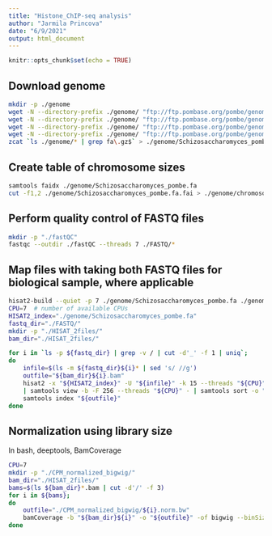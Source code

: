 ```yaml
---
title: "Histone_ChIP-seq analysis"
author: "Jarmila Princova"
date: "6/9/2021"
output: html_document
---
```


```r
knitr::opts_chunk$set(echo = TRUE)
```

## Download genome

```bash
mkdir -p ./genome
wget -N --directory-prefix ./genome/ "ftp://ftp.pombase.org/pombe/genome_sequence_and_features/genome_sequence/Schizosaccharomyces_pombe_chromosome_I.fa.gz"
wget -N --directory-prefix ./genome/ "ftp://ftp.pombase.org/pombe/genome_sequence_and_features/genome_sequence/Schizosaccharomyces_pombe_chromosome_II.fa.gz"
wget -N --directory-prefix ./genome/ "ftp://ftp.pombase.org/pombe/genome_sequence_and_features/genome_sequence/Schizosaccharomyces_pombe_chromosome_III.fa.gz"
wget -N --directory-prefix ./genome/ "ftp://ftp.pombase.org/pombe/genome_sequence_and_features/genome_sequence/Schizosaccharomyces_pombe_mitochondrial_chromosome.fa.gz"
zcat `ls ./genome/* | grep fa\.gz$` > ./genome/Schizosaccharomyces_pombe.fa
```

## Create table of chromosome sizes

```bash
samtools faidx ./genome/Schizosaccharomyces_pombe.fa
cut -f1,2 ./genome/Schizosaccharomyces_pombe.fa.fai > ./genome/chromosome_sizes
```

## Perform quality control of FASTQ files

```bash
mkdir -p "./fastQC"
fastqc --outdir ./fastQC --threads 7 ./FASTQ/*
```

## Map files with taking both FASTQ files for biological sample, where applicable

```bash
hisat2-build --quiet -p 7 ./genome/Schizosaccharomyces_pombe.fa ./genome/Schizosaccharomyces_pombe.fa
CPU=7  # number of available CPUs
HISAT2_index="./genome/Schizosaccharomyces_pombe.fa"
fastq_dir="./FASTQ/"
mkdir -p "./HISAT_2files/"
bam_dir="./HISAT_2files/"

for i in `ls -p ${fastq_dir} | grep -v / | cut -d'_' -f 1 | uniq`;
do
    infile=$(ls -m ${fastq_dir}${i}* | sed 's/ //g')
    outfile="${bam_dir}${i}.bam"
    hisat2 -x "${HISAT2_index}" -U "${infile}" -k 15 --threads "${CPU}" --summary-file "${outfile}.log" --no-spliced-alignment \
	| samtools view -b -F 256 --threads "${CPU}" - | samtools sort -o "${outfile}" -
    samtools index "${outfile}"
done
```

## Normalization using library size

In bash, deeptools, BamCoverage

```bash
CPU=7
mkdir -p "./CPM_normalized_bigwig/"
bam_dir="./HISAT_2files/"
bams=$(ls ${bam_dir}*.bam | cut -d'/' -f 3)
for i in ${bams};
do
    outfile="./CPM_normalized_bigwig/${i}.norm.bw"
    bamCoverage -b "${bam_dir}${i}" -o "${outfile}" -of bigwig --binSize 1 -p "${CPU}" --normalizeUsing CPM
done
```

